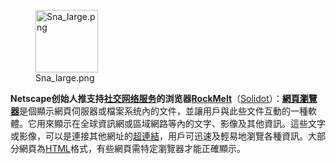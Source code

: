 [[File:Sna large.png|100px|left]]

'''Netscape创始人推支持[[社交网络服务]]的浏览器[[RockMelt]]'''（[http://software.solidot.org/software/10/11/08/0747247.shtml Solidot]）：'''[[網頁瀏覽器]]'''是個顯示網頁伺服器或檔案系统內的文件，並讓用戶與此些文件互動的一種軟體。它用來顯示在全球資訊網或區域網路等內的文字、影像及其他資訊。這些文字或影像，可以是連接其他網址的[[超連結]]，用戶可迅速及輕易地瀏覽各種資訊。大部分網頁為[[HTML]]格式，有些網頁需特定瀏覽器才能正確顯示。
